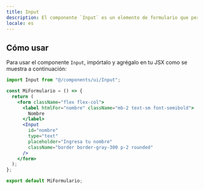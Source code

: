 ```yaml
---
title: Input
description: El componente `Input` es un elemento de formulario que permite a los usuarios ingresar datos de texto. Es altamente personalizable y se puede usar en una variedad de contextos.
locale: es
---
```


## Cómo usar

Para usar el componente `Input`, impórtalo y agrégalo en tu JSX como se muestra a continuación:

```jsx
import Input from "@/components/ui/Input";

const MiFormulario = () => {
  return (
    <form className="flex flex-col">
      <label htmlFor="nombre" className="mb-2 text-sm font-semibold">
        Nombre
      </label>
      <Input
        id="nombre"
        type="text"
        placeholder="Ingresa tu nombre"
        className="border border-gray-300 p-2 rounded"
      />
    </form>
  );
};

export default MiFormulario;
```
